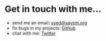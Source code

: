 
<SEO title='Contact' />

# Get in touch with me...

* send me an email: [syed@sayem.org](mailto:syed@sayem.org)
* fix bugs in my projects: [Github](https://github.com/sayems)
* chat with me: [Twitter](https://twitter.com/sayems)

<Newsletter />
